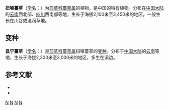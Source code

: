 {{Speciesbox
| genus = Carex
| species = melinacra
| authority = Franch.
| subdivision_ranks =[[变种|变种]]
| subdivision =
* 扭喙薹草 ''C. m.'' var. ''melinacra''
* [[昌宁薹草|昌宁薹草]] ''C. m.'' var. ''changning''
}}

'''扭喙薹草'''（[[学名|学名]]：{{lang|la|''Carex melinacra''}}）为[[莎草科|莎草科]][[薹草属|薹草属]]的植物，是中国的特有植物。分布在[[中国大陆|中国大陆]]的[[云南|云南]]西北部、[[四川|四川]]西南部等地，生长于海拔2,100米至3,450米的地区，一般生长在山谷或湿润草地。

== 变种 ==
'''昌宁薹草'''（[[学名|学名]]：{{lang|la|''Carex melinacra'' var. ''changning''}}）是[[莎草科|莎草科]][[薹草属|薹草属]]扭喙薹草的[[变种|变种]]。分布于[[中国大陆|中国大陆]]的[[云南|云南]]等地，生长于海拔2,300米至3,000米的地区，多生在溪边。

== 参考文献 ==
<div class="references-small">
* {{FRPS}}
* {{cite web| url =http://www.bioinfo.cn/db05/KmzwSpecies.php?action=view&id=5875| title =扭喙薹草（原变种）| work =《中国高等植物数据库全库》| publisher =中国科学院微生物研究所| author =昆明植物研究所| accessdate =2009-02-24| deadurl =yes| archiveurl =https://web.archive.org/web/20160305042851/http://www.bioinfo.cn/db05/KmzwSpecies.php?action=view&id=5875| archivedate =2016-03-05}}
</div>
{{Taxonbar|from=Q11076208}}

[[Category:薹草属|N]]
[[Category:中国特有植物|N]]
[[Category:云南植物|N]]
[[Category:四川植物|N]]


{{Carex-stub}}